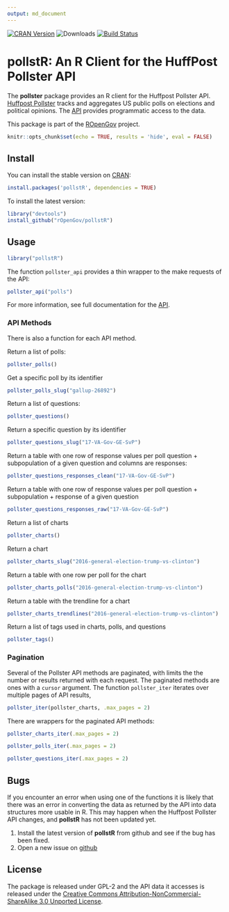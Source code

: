 ```yaml
---
output: md_document
---
```

[![CRAN Version](http://www.r-pkg.org/badges/version/pollstR)](http://cran.r-project.org/package=pollstR)
![Downloads](http://cranlogs.r-pkg.org/badges/pollstR)
[![Build Status](https://travis-ci.org/rOpenGov/pollstR.svg?branch=master)](https://travis-ci.org/rOpenGov/pollstR)

# pollstR: An R Client for the HuffPost Pollster API

The **pollster** package provides an R client for the Huffpost Pollster API.
[Huffpost Pollster](http://elections.huffingtonpost.com/pollster) tracks and aggregates US public polls on elections and political opinions.
The [API](http://elections.huffingtonpost.com/pollster/api) provides programmatic access to the data.

This package is part of the [ROpenGov](http://ropengov.github.io/) project.

```r
knitr::opts_chunk$set(echo = TRUE, results = 'hide', eval = FALSE)
```

## Install

You can install the stable version on [CRAN](http://cran.r-project.org/package=pollstR):

```r
install.packages('pollstR', dependencies = TRUE)
```

To install the latest version:
```r
library("devtools")
install_github("rOpenGov/pollstR")
```

## Usage

```r
library("pollstR")
```

The function `pollster_api` provides a thin wrapper to the make requests of the API:
```r
pollster_api("polls")
```

For more information, see full documentation for the [API](https://app.swaggerhub.com/api/huffpostdata/pollster-api/2.0.0).

### API Methods

There is also a function for each API method.

Return a list of polls:
```r
pollster_polls()
```
Get a specific poll by its identifier
```r
pollster_polls_slug("gallup-26892")
```
Return a list of questions:
```r
pollster_questions()
```
Return a specific question by its identifier
```r
pollster_questions_slug("17-VA-Gov-GE-SvP")
```
Return a table with one row of response values per poll question + subpopulation of a given question and columns are responses:
```r
pollster_questions_responses_clean("17-VA-Gov-GE-SvP")
```
Return a table with one row of response values per poll question + subpopulation + response of a given question
```r
pollster_questions_responses_raw("17-VA-Gov-GE-SvP")
```
Return a list of charts
```r
pollster_charts()
```
Return a chart
```r
pollster_charts_slug("2016-general-election-trump-vs-clinton")
```
Return a table with one row per poll for the chart
```r
pollster_charts_polls("2016-general-election-trump-vs-clinton")
```
Return a table with the trendline for a chart
```r
pollster_charts_trendlines("2016-general-election-trump-vs-clinton")
```
Return a list of tags used in charts, polls, and questions
```r
pollster_tags()
```

### Pagination

Several of the Pollster API methods are paginated, with limits the the number or results returned with each request.
The paginated methods are ones with a `cursor` argument.
The function `pollster_iter` iterates over multiple pages of API results,
```r
pollster_iter(pollster_charts, .max_pages = 2)
```
There are wrappers for the paginated API methods:
```r
pollster_charts_iter(.max_pages = 2)
```
```r
pollster_polls_iter(.max_pages = 2)
```
```r
pollster_questions_iter(.max_pages = 2)
```

## Bugs

If you encounter an error when using one of the functions it is likely that there was an error in converting the data as returned by the API into data structures more usable in R.
This may happen when the Huffpost Pollster API changes, and **pollstR** has not been updated yet.

1. Install the latest version of **pollstR** from github and see if the bug has been fixed.
2. Open a new issue on [github](https://github.com/rOpenGov/pollstR/issues)


## License

The package is released under GPL-2 and the API data it accesses is released under the [Creative Commons Attribution-NonCommercial-ShareAlike 3.0 Unported License](http://creativecommons.org/licenses/by-nc-sa/3.0/deed.en_US).
